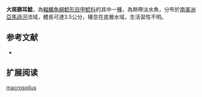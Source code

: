 {{Speciesbox
| name = 大斑篩耳鯰
| image = Otocinclus macrospilus 2.jpg
| image_width = 250px
| image_caption = 
| status = NE
| status_system = IUCN3.1
| genus = Otocinclus
| species = macrospilus
| authority = Eigenmann & Allen, 1942
| synonyms = 
}}

'''大斑篩耳鯰'''，為[[輻鰭魚綱|輻鰭魚綱]][[鯰形目|鯰形目]][[甲鯰科|甲鯰科]]的其中一[[種|種]]，為熱帶淡水魚，分布於[[南美洲|南美洲]][[亞馬遜河|亞馬遜河]]流域，體長可達3.5公分，棲息在底層水域，生活習性不明。

==参考文献==
*{{FishBase_species|genus=Otocinclus|species=macrospilus|year=2014|month=12}}

== 扩展阅读 ==
{{refbegin}}
{{wikispecies-inline|Otocinclus macrospilus|大斑篩耳鯰}}
{{refend}}
{{Taxonbar|from=Q6411035}}

[[Category:篩耳鯰屬|macrospilus]]